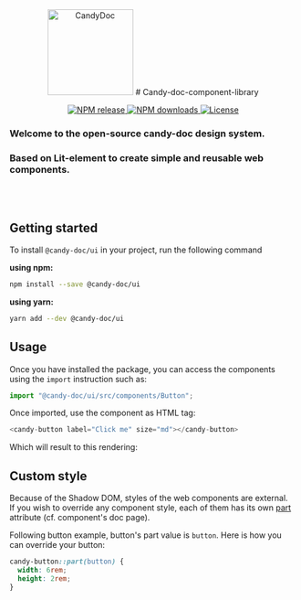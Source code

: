 
<Meta title="Introduction/Getting started" />

<style>
  {`
    .flex {
      padding: 0.5rem 0;
      display: flex;
      justify-content: center;
      gap: 15px;
    }

    candy-button::part(button) {
      min-width: 10rem;
      min-height: 2.5rem;
    }
  `}
</style>

<div align="center">
  <picture>
    <img
      alt="CandyDoc"
      width="150"
      src="https://user-images.githubusercontent.com/22562938/170954304-420d51b3-f499-4201-945a-df2dd105e8f6.png"
    />
  </picture>
  # Candy-doc-component-library
</div>

<p align="center">
  <a href="https://www.npmjs.com/package/@candy-doc/ui" alt="NPM package" target="_blank">
    <img src="https://flat.badgen.net/npm/v/@candy-doc/ui" alt="NPM release" />
  </a>
  <a href="https://www.npmjs.com/package/@candy-doc/ui" target="_blank">
    <img src="https://flat.badgen.net/npm/dt/@candy-doc/ui" alt="NPM downloads" />
  </a>
  <a
    href="https://github.com/Candy-Doc/candy-doc-components-library/blob/main/LICENSE"
    alt="License"
    target="_blank"
  >
    <img src="https://flat.badgen.net/badge/license/GPL3/blue" alt="License" />
  </a>
</p>

<h3>
  Welcome to the open-source candy-doc design system.
</h3>
<h3>
  Based on Lit-element to create simple and reusable web components.
</h3>

<div class="flex">
  <div class="">
    <a href="https://github.com/Candy-Doc/candy-doc-components-library">
      <candy-button class="flex" label="@candy-doc/ui"></candy-button>
    </a>
  </div>
  <div class="">
    <a href="https://github.com/Candy-Doc" class="content-center">
      <candy-button class="flex" label="@candy-doc" type="Secondary"></candy-button>
    </a>
  </div>
</div>

<br />
<br />

## Getting started

To install `@candy-doc/ui` in your project, run the following command

**using npm:**

```bash
npm install --save @candy-doc/ui
```

**using yarn:**

```bash
yarn add --dev @candy-doc/ui
```

## Usage

Once you have installed the package, you can access the components using the `import` instruction such as:

```js
import "@candy-doc/ui/src/components/Button";
```

Once imported, use the component as HTML tag:

```js
<candy-button label="Click me" size="md"></candy-button>
```

Which will result to this rendering:

> <candy-button label="Click me" size="md"></candy-button>

## Custom style

Because of the Shadow DOM, styles of the web components are external.<br/>
If you wish to override any component style, each of them has its own [part](https://developer.mozilla.org/fr/docs/Web/CSS/::part) attribute (cf. component's doc page).

Following button example, button's part value is `button`. Here is how you can override your button:

```css
candy-button::part(button) {
  width: 6rem;
  height: 2rem;
}
```
